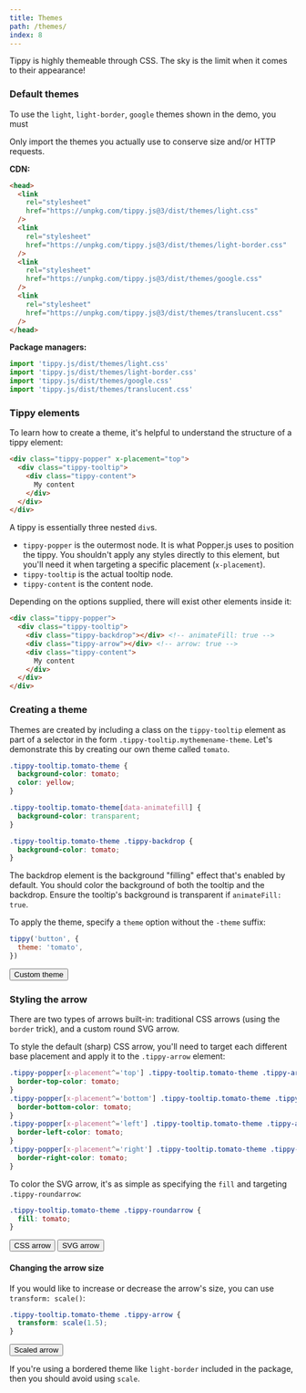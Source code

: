 ```yaml
---
title: Themes
path: /themes/
index: 8
---
```



Tippy is highly themeable through CSS. The sky is the limit when it comes to
their appearance!

### Default themes

To use the `light`, `light-border`, `google` themes shown in the demo, you must

Only import the themes you actually use to conserve size and/or HTTP requests.

**CDN:**

```html
<head>
  <link
    rel="stylesheet"
    href="https://unpkg.com/tippy.js@3/dist/themes/light.css"
  />
  <link
    rel="stylesheet"
    href="https://unpkg.com/tippy.js@3/dist/themes/light-border.css"
  />
  <link
    rel="stylesheet"
    href="https://unpkg.com/tippy.js@3/dist/themes/google.css"
  />
  <link
    rel="stylesheet"
    href="https://unpkg.com/tippy.js@3/dist/themes/translucent.css"
  />
</head>
```

**Package managers:**

```js
import 'tippy.js/dist/themes/light.css'
import 'tippy.js/dist/themes/light-border.css'
import 'tippy.js/dist/themes/google.css'
import 'tippy.js/dist/themes/translucent.css'
```

### Tippy elements

To learn how to create a theme, it's helpful to understand the structure of a
tippy element:

<!-- prettier-ignore -->
```html
<div class="tippy-popper" x-placement="top">
  <div class="tippy-tooltip">
    <div class="tippy-content">
      My content
    </div>
  </div>
</div>
```

A tippy is essentially three nested `div`s.

- `tippy-popper` is the outermost node. It is what Popper.js uses to position
  the tippy. You shouldn't apply any styles directly to this element, but you'll
  need it when targeting a specific placement (`x-placement`).
- `tippy-tooltip` is the actual tooltip node.
- `tippy-content` is the content node.

Depending on the options supplied, there will exist other elements inside it:

<!-- prettier-ignore -->
```html
<div class="tippy-popper">
  <div class="tippy-tooltip">
    <div class="tippy-backdrop"></div> <!-- animateFill: true -->
    <div class="tippy-arrow"></div> <!-- arrow: true -->
    <div class="tippy-content">
      My content
    </div>
  </div>
</div>
```

### Creating a theme

Themes are created by including a class on the `tippy-tooltip` element as part
of a selector in the form `.tippy-tooltip.mythemename-theme`. Let's demonstrate
this by creating our own theme called `tomato`.

```css
.tippy-tooltip.tomato-theme {
  background-color: tomato;
  color: yellow;
}

.tippy-tooltip.tomato-theme[data-animatefill] {
  background-color: transparent;
}

.tippy-tooltip.tomato-theme .tippy-backdrop {
  background-color: tomato;
}
```

The backdrop element is the background "filling" effect that's enabled by
default. You should color the background of both the tooltip and the backdrop.
Ensure the tooltip's background is transparent if `animateFill: true`.

To apply the theme, specify a `theme` option without the `-theme` suffix:

```js
tippy('button', {
  theme: 'tomato',
})
```

<Demo>
  <Tippy theme="tomato">
    <Button>Custom theme</Button>
  </Tippy>
</Demo>

### Styling the arrow

There are two types of arrows built-in: traditional CSS arrows (using the
`border` trick), and a custom round SVG arrow.

To style the default (sharp) CSS arrow, you'll need to target each different
base placement and apply it to the `.tippy-arrow` element:

```css
.tippy-popper[x-placement^='top'] .tippy-tooltip.tomato-theme .tippy-arrow {
  border-top-color: tomato;
}
.tippy-popper[x-placement^='bottom'] .tippy-tooltip.tomato-theme .tippy-arrow {
  border-bottom-color: tomato;
}
.tippy-popper[x-placement^='left'] .tippy-tooltip.tomato-theme .tippy-arrow {
  border-left-color: tomato;
}
.tippy-popper[x-placement^='right'] .tippy-tooltip.tomato-theme .tippy-arrow {
  border-right-color: tomato;
}
```

To color the SVG arrow, it's as simple as specifying the `fill` and targeting
`.tippy-roundarrow`:

<!-- prettier-ignore -->
```css
.tippy-tooltip.tomato-theme .tippy-roundarrow {
  fill: tomato;
}
```

<Demo>
  <Tippy theme="tomato" arrow>
    <Button>CSS arrow</Button>
  </Tippy>
  <Tippy theme="tomato" arrow arrowType="round">
    <Button>SVG arrow</Button>
  </Tippy>
</Demo>

#### Changing the arrow size

If you would like to increase or decrease the arrow's size, you can use
`transform: scale()`:

```css
.tippy-tooltip.tomato-theme .tippy-arrow {
  transform: scale(1.5);
}
```

<Demo>
  <Tippy theme="tomato scaled-arrow" arrow>
    <Button>Scaled arrow</Button>
  </Tippy>
</Demo>

If you're using a bordered theme like `light-border` included in the package,
then you should avoid using `scale`.
